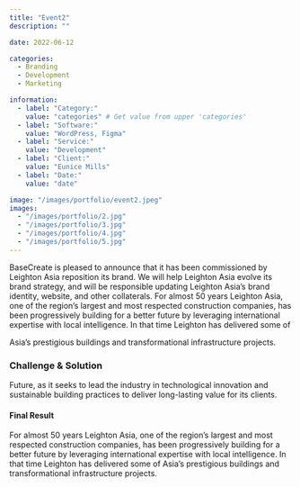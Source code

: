 ```yaml
---
title: "Event2"
description: ""

date: 2022-06-12

categories:
  - Branding
  - Development
  - Marketing

information:
  - label: "Category:"
    value: "categories" # Get value from upper 'categories'
  - label: "Software:"
    value: "WordPress, Figma"
  - label: "Service:"
    value: "Development"
  - label: "Client:"
    value: "Eunice Mills"
  - label: "Date:"
    value: "date"

image: "/images/portfolio/event2.jpeg"
images:
  - "/images/portfolio/2.jpg"
  - "/images/portfolio/3.jpg"
  - "/images/portfolio/4.jpg"
  - "/images/portfolio/5.jpg"
---
```


BaseCreate is pleased to announce that it has been commissioned by Leighton Asia reposition its brand. We will help Leighton Asia evolve its brand strategy, and will be responsible updating Leighton Asia’s brand identity, website, and other collaterals.
For almost 50 years Leighton Asia, one of the region’s largest and most respected construction companies, has been progressively building for a better future by leveraging international expertise with local intelligence. In that time Leighton has delivered some of

Asia’s prestigious buildings and transformational infrastructure projects.

### Challenge & Solution

Future, as it seeks to lead the industry in technological innovation and sustainable building practices to deliver long-lasting value for its clients.

#### Final Result

For almost 50 years Leighton Asia, one of the region’s largest and most respected construction companies, has been progressively building for a better future by leveraging international expertise with local intelligence. In that time Leighton has delivered some of Asia’s prestigious buildings and transformational infrastructure projects.
